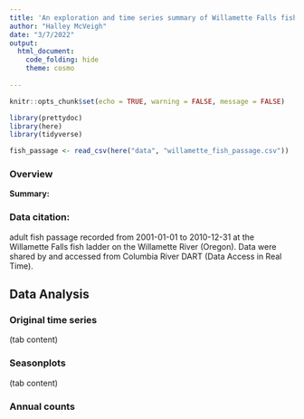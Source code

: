 ```yaml
---
title: 'An exploration and time series summary of Willamette Falls fish passage'
author: "Halley McVeigh"
date: "3/7/2022"
output:
  html_document:
    code_folding: hide
    theme: cosmo
  
---
```


```r
knitr::opts_chunk$set(echo = TRUE, warning = FALSE, message = FALSE)

library(prettydoc)
library(here)
library(tidyverse)
```

```r
fish_passage <- read_csv(here("data", "willamette_fish_passage.csv"))
```



### **Overview**



**Summary:**

### Data citation:
adult fish passage recorded from 2001-01-01 to 2010-12-31 at the Willamette Falls fish ladder on the Willamette River (Oregon). Data were shared by and accessed from Columbia River DART (Data Access in Real Time).



## Data Analysis {.tabset}


### Original time series

(tab content)

### Seasonplots


(tab content)

### Annual counts




